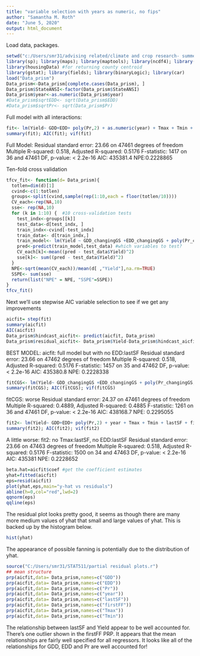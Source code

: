 ---
title: "variable selection with years as numeric, no fips"
author: "Samantha M. Roth"
date: "June 5, 2020"
output: html_document
---

Load data, packages.
```{r}
setwd("c:/Users/smr31/advising related/climate and crop research- summer 2020/Climate_CornYield-master-new/Climate_CornYield-master")
library(sp); library(maps); library(maptools); library(ncdf4); library(ggplot2); library(usmap); library(precintcon); library(BMS); library(adaptMCMC); library(geoR) #for variogram
library(housingData) #for returning county centroid
library(gstat); library(fields); library(binaryLogic); library(car)
load("Data_prism")
Data_prism<-Data_prism[complete.cases(Data_prism), ]
Data_prism$StateANSI<-factor(Data_prism$StateANSI)
Data_prism$year<-as.numeric(Data_prism$year)
#Data_prism$sqrtEDD<- sqrt(Data_prism$EDD)
#Data_prism$sqrtPr<- sqrt(Data_prism$Pr)
```

Full model with all interactions:
```{r}
fit<- lm(Yield~ GDD+EDD+ poly(Pr,2) + as.numeric(year) + Tmax + Tmin + lastSF + firstFF + GDD:EDD + GDD:poly(Pr,2) + poly(Pr,2):EDD + GDD:Tmax +GDD:Tmin + GDD:lastSF + GDD:firstFF + EDD:Tmax + EDD:Tmin + EDD:lastSF + EDD:firstFF + poly(Pr,2):Tmax + poly(Pr,2):Tmin + poly(Pr,2):lastSF + poly(Pr,2):firstFF + Tmax:Tmin + Tmax:lastSF + Tmax:firstFF + Tmin:lastSF +Tmin:firstFF + lastSF:firstFF, data= Data_prism) 
summary(fit); AIC(fit); vif(fit)
```
Full Model:
Residual standard error: 23.66 on 47461 degrees of freedom
Multiple R-squared:  0.518,	Adjusted R-squared:  0.5176 
F-statistic:  1417 on 36 and 47461 DF,  p-value: < 2.2e-16
AIC: 435381.4
NPE:0.2228865

Ten-fold cross validation
```{r}
tfcv_fit<- function(d= Data_prism){
  totlen=dim(d)[1]
  cvind<-c(1:totlen)
  groups<-split(cvind,sample(rep(1:10,each = floor(totlen/10))))
  CV_each<-rep(NA,10)
  sse<- rep(NA,10)
  for (k in 1:10) {  #10 cross-validation tests
    test_indx<-groups[[k]]
    test_data<-d[test_indx, ]
    train_indx<-cvind[-test_indx]
    train_data<- d[train_indx,]
    train_model<- lm(Yield ~ GDD_changingGS +EDD_changingGS + poly(Pr_changingGS,2) + year + Tmax + Tmin + lastSF + firstFF + GDD_changingGS:EDD_changingGS + GDD_changingGS:poly(Pr_changingGS,2) + poly(Pr_changingGS,2):EDD_changingGS + GDD_changingGS:Tmax + GDD_changingGS:Tmin + GDD_changingGS:lastSF + GDD_changingGS:firstFF + EDD_changingGS:Tmax + EDD_changingGS:Tmin  + EDD_changingGS:lastSF +EDD_changingGS:firstFF + poly(Pr_changingGS,2):Tmax + poly(Pr_changingGS,2):Tmin + poly(Pr_changingGS,2):lastSF + poly(Pr_changingGS,2):firstFF + Tmax:Tmin +Tmax:lastSF + Tmax:firstFF + Tmin:lastSF +Tmin:firstFF + lastSF:firstFF, data= train_data)
    pred<-predict(train_model,test_data) #which variables to test?
    CV_each[k]<-mean((pred - test_data$Yield)^2)
    sse[k]<- sum((pred - test_data$Yield)^2)
  }
  NPE<-sqrt(mean(CV_each))/mean(d[ ,"Yield"],na.rm=TRUE)
  SSPE<- sum(sse)
  return(list("NPE" = NPE, "SSPE"=SSPE))
}
tfcv_fit()
```

Next we'll use stepwise AIC variable selection to see if we get any improvements
```{r}
aicfit= step(fit)
summary(aicfit)
AIC(aicfit)
Data_prism$hindcast_aicfit<- predict(aicfit, Data_prism)
Data_prism$residual_aicfit<- Data_prism$Yield-Data_prism$hindcast_aicfit #the residuals
```

BEST MODEL:
aicfit: full model but with no EDD:lastSF
Residual standard error: 23.66 on 47462 degrees of freedom
Multiple R-squared:  0.518,	Adjusted R-squared:  0.5176 
F-statistic:  1457 on 35 and 47462 DF,  p-value: < 2.2e-16
AIC: 435380.8
NPE: 0.2228338

```{r}
fitCGS<- lm(Yield~ GDD_changingGS +EDD_changingGS + poly(Pr_changingGS,2) + year + Tmax + Tmin + lastSF + firstFF + GDD_changingGS:EDD_changingGS + GDD_changingGS:poly(Pr_changingGS,2) + poly(Pr_changingGS,2):EDD_changingGS + GDD_changingGS:Tmax + GDD_changingGS:Tmin + GDD_changingGS:lastSF + GDD_changingGS:firstFF + EDD_changingGS:Tmax + EDD_changingGS:Tmin  + EDD_changingGS:lastSF +EDD_changingGS:firstFF + poly(Pr_changingGS,2):Tmax + poly(Pr_changingGS,2):Tmin + poly(Pr_changingGS,2):lastSF + poly(Pr_changingGS,2):firstFF + Tmax:Tmin +Tmax:lastSF + Tmax:firstFF + Tmin:lastSF +Tmin:firstFF + lastSF:firstFF, data= Data_prism) 
summary(fitCGS); AIC(fitCGS); vif(fitCGS)
```
fitCGS: worse
Residual standard error: 24.37 on 47461 degrees of freedom
Multiple R-squared:  0.4889,	Adjusted R-squared:  0.4885 
F-statistic:  1261 on 36 and 47461 DF,  p-value: < 2.2e-16
AIC: 438168.7
NPE: 0.2295055

```{r}
fit2<- lm(Yield~ GDD+EDD+ poly(Pr,2) + year + Tmax + Tmin + lastSF + firstFF + GDD:EDD + GDD:poly(Pr,2) + poly(Pr,2):EDD + GDD:Tmax +GDD:Tmin + GDD:lastSF + GDD:firstFF + EDD:Tmax + EDD:Tmin  + EDD:firstFF + poly(Pr,2):Tmax + poly(Pr,2):Tmin + poly(Pr,2):lastSF + poly(Pr,2):firstFF + Tmax:Tmin + Tmax:firstFF + Tmin:lastSF +Tmin:firstFF + lastSF:firstFF, data= Data_prism) 
summary(fit2); AIC(fit2); vif(fit2)
```
A little worse:
fit2: no Tmax:lastSF, no EDD:lastSF
Residual standard error: 23.66 on 47463 degrees of freedom
Multiple R-squared:  0.518,	Adjusted R-squared:  0.5176 
F-statistic:  1500 on 34 and 47463 DF,  p-value: < 2.2e-16
AIC: 435381
NPE: 0.2228652

```{r}
beta.hat=aicfit$coef #get the coefficient estimates
yhat=fitted(aicfit)
eps=resid(aicfit)
plot(yhat,eps,main="y-hat vs residuals")
abline(h=0,col="red",lwd=2)
qqnorm(eps)
qqline(eps)
```
The residual plot looks pretty good, it seems as though there are many more medium values of yhat that small and large values of yhat. This is backed up by the histogram below.
```{r}
hist(yhat)
```

The appearance of possible fanning is potentially due to the distribution of yhat.
```{r}
source("C:/Users/smr31/STAT511/partial residual plots.r")
## mean structure
prp(aicfit,data= Data_prism,names=c("GDD"))
prp(aicfit,data= Data_prism,names=c("EDD"))
prp(aicfit,data= Data_prism,names=c("Pr"))
prp(aicfit,data= Data_prism,names=c("year"))
prp(aicfit,data= Data_prism,names=c("lastSF"))
prp(aicfit,data= Data_prism,names=c("firstFF"))
prp(aicfit,data= Data_prism,names=c("Tmax"))
prp(aicfit,data= Data_prism,names=c("Tmin"))
```
The relationship between lastSF and Yield appear to be well accounted for. There's one outlier shown in the firstFF PRP. It appears that the mean relationships are fairly well specified for all regressors. It looks like all of the relationships for GDD, EDD and Pr are well accounted for!

